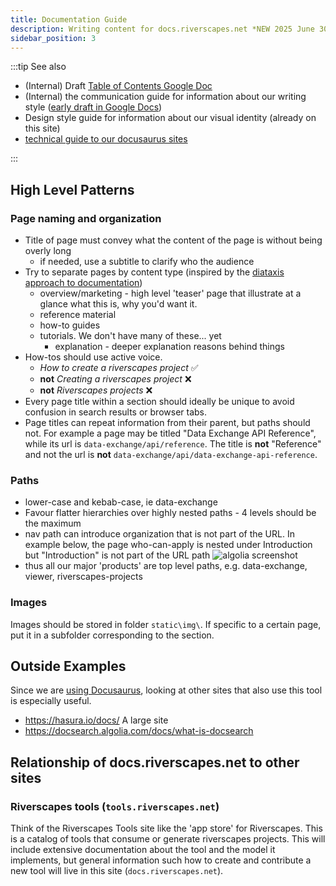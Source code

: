 ```yaml
---
title: Documentation Guide
description: Writing content for docs.riverscapes.net *NEW 2025 June 30*
sidebar_position: 3
---
```


:::tip See also

* (Internal) Draft [Table of Contents Google Doc](https://docs.google.com/spreadsheets/d/1z2zneBdZIrL2vqD4iJ_hSQAqQuD0YbwzHP250B2_AVw/edit?usp=sharing)
* (Internal) the communication guide for information about our writing style ([early draft in Google Docs](https://docs.google.com/document/d/16Xp0VH2yHCJ0UdAcAnX1SE1KsCM9y6mUbl4HtCL_cqI/edit?usp=sharing))
* Design style guide for information about our visual identity (already on this site)
* [technical guide to our docusaurus sites](using-docusaurus)

:::

## High Level Patterns

### Page naming and organization

* Title of page must convey what the content of the page is without being overly long
  * if needed, use a subtitle  to clarify who the audience 
* Try to separate pages by content type (inspired by the [diataxis approach to documentation](https://diataxis.fr/)) 
  * overview/marketing - high level 'teaser' page that illustrate at a glance what this is,  why you'd want it. 
  * reference material
  * how-to guides 
  * tutorials. We don't have many of these... yet
	* explanation - deeper explanation reasons behind things
* How-tos should use active voice. 
	* _How to create a riverscapes project_ ✅ 
	* **not** _Creating a riverscapes project_ ❌
	* **not** _Riverscapes projects_ ❌
* Every page title within a section should ideally be unique to avoid confusion in search results or browser tabs.
* Page titles can repeat information from their parent, but paths should not. For example a page may be titled "Data Exchange API Reference", while its url is `data-exchange/api/reference`. The title is **not** "Reference" and not the url is **not** `data-exchange/api/data-exchange-api-reference`. 

### Paths

* lower-case and kebab-case, ie data-exchange
* Favour flatter hierarchies over highly nested paths - 4 levels should be the maximum 
* nav path can introduce organization that is not part of the URL. In example below, the page who-can-apply is nested under Introduction but "Introduction" is not part of the URL path
![algolia screenshot](/img/get-involved/docusaurus-example-algolia-screenshot.png)
* thus all our major 'products' are top level paths, e.g. data-exchange, viewer, riverscapes-projects

### Images

Images should be stored in folder `static\img\`. If specific to a certain page, put it in a subfolder corresponding to the section.

## Outside Examples

Since we are [using Docusaurus](./using-docusaurus), looking at other sites that also use this tool is especially useful.

* https://hasura.io/docs/ A large site
* https://docsearch.algolia.com/docs/what-is-docsearch 

## Relationship of docs.riverscapes.net to other sites

### Riverscapes tools (`tools.riverscapes.net`)

Think of the Riverscapes Tools site like the 'app store' for Riverscapes. This is a catalog of tools that consume or generate riverscapes projects. This will include extensive documentation about the tool and the model it implements, but general information such how to create and contribute a new tool will live in this site (`docs.riverscapes.net`).
